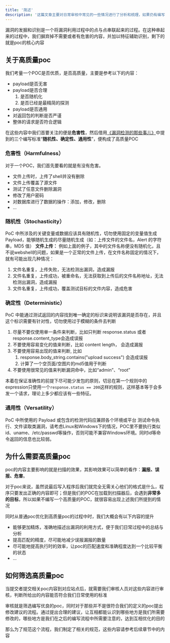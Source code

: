 ```yaml
---
title: '简述'
description: '这篇文章主要对日常审核中常见的一些情况进行了分析和梳理，如果仍有编写不完善的地方，欢迎各位师傅提出意见并进行补全'
---
```


漏洞的发掘和识别是一个将漏洞利用过程中的点与点串联起来的过程。在这种串起来的过程中，我们摒弃掉不需要或者有危害的内容，并加以特征辅助识别，剩下的就是poc的核心内容

## 关于高质量poc

我们考量一个POC是否优质，是否高质量，主要是参考以下的内容：

-  payload是否无害
-  payload是否合理
    1.  是否随机化
    2.  是否已经是最精简的探测
-  payload是否通用
-  对返回包的判断是否严谨
-  整体的请求是否符合逻辑

在这些内容中我们首要关注的便是**危害性**，然后借用[《漏洞检测的那些事儿》](https://paper.seebug.org/9/)中提到的三个编写标准“**随机性、确定性、通用性**”，便构成了高质量POC

### 危害性（Harmfulness）

对于一个POC，我们首先要看的就是有没有危害。

-   文件上传时，上传了shell并没有删除
-   文件上传覆盖了源文件
-   测试了任意文件删除漏洞
-   修改了用户密码
-   对数据库进行了数据的操作：添加，修改，删除
-   ...

### 随机性（Stochasticity）

PoC 中所涉及的关键变量或数据应该具有随机性，切勿使用固定的变量值生成 Payload，能够随机生成的尽量随机生成（如：上传文件的文件名，Alert 的字符串，MD5 值） **文件上传：** 例如上面的例子，其中的文件名称便没有随机化，且不说webshell的问题，如果是一个正常的文件上传，在文件名称固定的情况下，就有可能出现几种情况：

1.  文件名重复，上传失败，无法检测出漏洞，造成漏报
2.  文件名重复，上传成功，被重命名，无法获取到上传后的文件名称地址，无法检测出漏洞，造成漏报
3.  文件名重复，上传成功，覆盖测试目标的文件内容，造成危害

### 确定性（Deterministic）

PoC 中能通过测试返回的内容找到唯一确定的标识来说明该漏洞是否存在，并且这个标识需要有针对性，切勿使用过于模糊的条件去判断

1.  尽量不要仅使用单一条件来判断，比如只判断 response.status 或者 response.content_type会造成误报
2.  不要使用容易变化的值来判断，比如 content length， 会造成漏报
3.  不要使用容易出现的值来判断, 比如
    1.  response.body_string.contains("upload success") 会造成误报
    2.  计算了一个空页面/空图片的md5值用于判断
4.  不要使用很常见的值来判断漏洞命中，比如“admin”、“root”

<Warning>本着在保证准确性的前提下尽可能少发包的原则，切忌在第一个规则中的expression只使用一个`response.status == 200`这样的规则，这样基本等于会多发一个请求，理论上多少都应该有一些特征。</Warning>

### 通用性（Versatility）

PoC 中所使用的 Payload 或包含的检测代码应兼顾各个环境或平台 测试命令执行、文件读取类漏洞，请考虑Linux和Windows下的情况，POC里不要执行类似id、uname、/etc/passwd等操作，否则可能不兼容Windows环境。同时id等命令返回的信息也比较弱。

## 为什么需要高质量poc

poc的内容主要影响的就是扫描的效果，其影响效果可以简单的看作：**漏报、误报、危害**。

对于poc来说，虽然说最后写入程序后我们就完全无需关心他们的格式是什么，程序只要发出正确的内容即可；但是我们的POC在加载到扫描器后，会遇到**非常多的目标**，所以如果不编写一个高质量的POC，就很容易出现上述我们所提到的情况

同时从普通poc优化到高质量poc的过程中时，我们大概会有以下内容的提升

- 能够更加精炼，准确地描述出漏洞的利用方式，便于我们日常过程中的总结与分析
- 提高匹配的精度，尽可能地减少误报漏报的数量
- 尽可能地提高执行时的效率，让poc的匹配速度和准确程度达到一个比较平衡的状态
- ...

## 如何筛选高质量poc

当提交者提交相关poc内容到对应站点后，就需要我们审核人员对这些内容进行审核，判断所给出的内容能否符合我们日常使用的标准

审核就是筛选编写优良的poc，同时对于那些并不是很符合我们的定义的poc提出修改建议的流程。通过提出合理的建议，让互相都能认识到哪些地方是我们所需要修改的，哪些地方是我们在之后的编写流程中所需要注意的，达到互相优化的目的

那么为了规范这个流程，我们制定了相关的规范，这些内容请参考后续章节中的内容